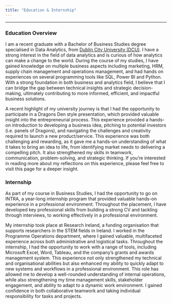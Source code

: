 ```yaml
---
title: "Education & Internship"
---
```


---

### Education Overview

<div> 
  <p>
I am a recent graduate with a Bachelor of Business Studies degree specialised in Data Analytics, from [Dublin City University (DCU)](hhttps://www.dcu.ie/). I have a strong interest in the field of data analytics and is curious of how analytics can make a change to the world. During the course of my studies, I have gained knowledge on multiple business aspects including marketing, HRM, supply chain management and operations management, and had hands on experiences on several programming tools like SQL, Power BI and Python. With a strong foundation in both business and analytics field, I believe that I can bridge the gap between technical insights and strategic decision-making, ultimately contributing to more informed, efficient, and impactful business solutions.

A recent highlight of my university journey is that I had the opportunity to participate in a Dragons Den style presentation, which provided valuable insight into the entrepreneurial process. This experience provided a hands-on introduction to developing a business idea, pitching to potential investors (i.e. panels of Dragons), and navigating the challenges and creativity required to launch a new product/service. This experience was both challenging and rewarding, as it gave me a hands-on understanding of what it takes to bring an idea to life, from identifying market needs to delivering a compelling pitch. It also strengthened my skills in teamwork, communication, problem-solving, and strategic thinking. If you're interested in reading more about my reflections on this experience, please feel free to visit this page for a deeper insight.
  </p>
</div>

### Internship

<div>
  <p>
As part of my course in Business Studies, I had the opportunity to go on INTRA, a year-long internship program that provided valuable hands-on experience in a professional environment. Throughout the placement, I have developed key professional skills from building a strong CV and tackling through interviews, to working effectively in a professional environment. 

My internship took place at Research Ireland, a funding organisation that supports researchers in the STEM fields in Ireland. I worked in the Programme Operations department, where I gained valuable, multifaceted experience across both administrative and logistical tasks. Throughout the internship, I had the opportunity to work with a range of tools, including Microsoft Excel, Word, Tableau, and the company’s grants and awards management system. This experience not only strengthened my technical and organisational abilities but also enhanced my ability to quickly adapt to new systems and workflows in a professional environment. This role has allowed me to develop a well-rounded understanding of internal operations, while also strengthening my time management skills, stakeholder engagement, and ability to adapt to a dynamic work environment. I gained confidence in both collaborative teamwork and taking individual responsibility for tasks and projects.
  </p>
</div>

